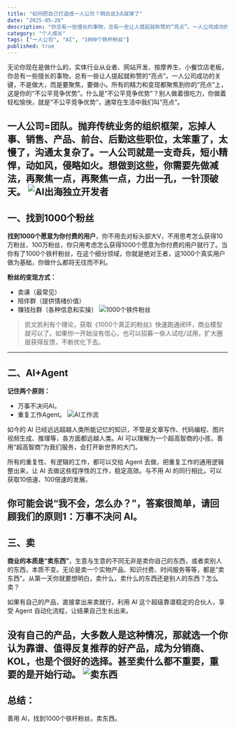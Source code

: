 ```yaml
---
title: "如何把自己打造成一人公司？明白这3点就够了"
date: "2025-05-26"
description: "你总有一些擅长的事物，总有一些让人提起就称赞的“亮点”。一人公司成功的关键，不是做大，而是要聚焦，要做小。"
category: "个人成长"
tags: ["一人公司", "AI", "1000个铁杆粉丝"]
published: true
---
```


无论你现在是做什么的，实体行业从业者、网站开发、按摩养生、小餐饮店老板，你总有一些擅长的事物，总有一些让人提起就称赞的“亮点”。一人公司成功的关键，不是做大，而是要聚焦，要做小。所有的精力和变现都聚焦到你的“亮点”上，这是你的“不公平竞争优势”。什么是“不公平竞争优势”？别人做着很吃力，你做着轻松愉快，就是“不公平竞争优势”，通常在生活中我们叫“亮点”。

一人公司=团队。抛弃传统业务的组织框架，忘掉人事、销售、产品、前台、后勤这些职位，太笨重了，太慢了，沟通太复杂了。一人公司就是一支奇兵，短小精悍，动如风，侵略如火。想做到这些，你需要先做减法，再聚焦一点，再聚焦一点，力出一孔，一针顶破天。
![AI出海独立开发者](https://orlczltufypuqlygpmdg.supabase.co/storage/v1/object/public/paitoubing//paitoubing.png)
---
## 一、找到1000个粉丝

**找到1000个愿意为你付费的用户**，你不用去对标头部大V，不用思考怎么获得10万粉丝、100万粉丝，你只用考虑怎么获得1000个愿意为你付费的用户就行了。当你有了1000个铁杆粉丝，在这个细分领域，你就是绝对王者，这1000个真实用户做为基础，你做什么都将无往而不利。

**粉丝的变现方式：**

- 卖课（最常见）
- 陪伴群（提供情绪价值）
- 赚钱社群（各种信息和实操）
![1000个铁件粉丝](https://orlczltufypuqlygpmdg.supabase.co/storage/v1/object/public/paitoubing//1000.png)
> 凯文凯利有个理论，获取《1000个真正的粉丝》快速跑通闭环，商业模型就可以了。如果你一开始没有信心，也可以招募一些人试吃/试用，扩大圈层获得反馈，不断优化下去。
---
## 二、AI+Agent

**记住两个原则：**

- 万事不决问AI。
- 重复工作Agent。
![AI工作流](https://orlczltufypuqlygpmdg.supabase.co/storage/v1/object/public/paitoubing//AIAgent.png)

如今的 AI 已经远远超越人类所能记忆的知识，不管是文章写作、代码编程、图片视频生成、推理等，各方面都远越人类。AI 可以理解为一个超高智商的小孩，善用“超高智商”为我们服务，会打开新世界的大门。

所有的重复性、有逻辑的工作，都可以交给 Agent 去做，把重复工作的通用逻辑整出来，让 AI 去做这些程序性的工作，稳定高效。与不用 AI 的同行相比，可以获取10倍速、100倍速的发展。

你可能会说“我不会，怎么办？”，答案很简单，请回顾我们的原则1：万事不决问 AI。
---
## 三、卖

**商业的本质是“卖东西”**，生意与生意的不同无非是卖你自己的东西，或者卖别人的东西，本质不变。无论是卖一个实物产品、知识付费、时间服务等等，都是“卖东西”。从第一天你就要想明白，卖什么，卖什么的东西还是别人的东西？怎么卖？

如果有自己的产品，直接拿出来卖就行，利用 AI 这个超级靠谱稳定的合伙人，享受 Agent 自动化流程，让结果自己生长出来。

没有自己的产品，大多数人是这种情况，那就选一个你认为靠谱、值得反复推荐的好产品，成为分销商、KOL，也是个很好的选择。甚至卖什么都不重要，重要的是开始行动。
![卖东西](https://orlczltufypuqlygpmdg.supabase.co/storage/v1/object/public/paitoubing//mai.png)
---
## 总结：

善用 AI，找到1000个铁杆粉丝，卖东西。